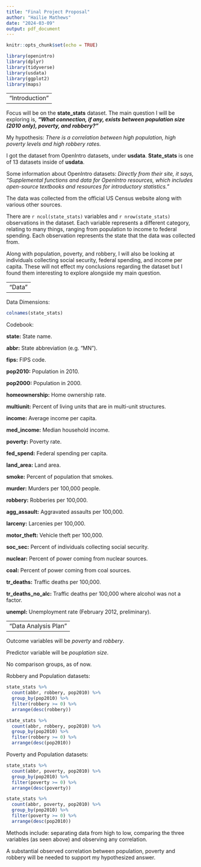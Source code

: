 ```yaml
---
title: "Final Project Proposal"
author: "Hailie Mathews"
date: "2024-03-09"
output: pdf_document
---
```


```r
knitr::opts_chunk$set(echo = TRUE)
```

```r
library(openintro)
library(dplyr)
library(tidyverse)
library(usdata)
library(ggplot2)
library(maps)
```
---
"Introduction"
---

Focus will be on the **state_stats** dataset. The main question I will be exploring is, ***"What connection, if any, exists between population size (2010 only), poverty, and robbery?"***

My hypothesis: *There is a correlation between high population, high poverty levels and high robbery rates.*

I got the dataset from OpenIntro datasets, under **usdata**. **State_stats** is one of 13 datasets inside of **usdata**.

  Some information about OpenIntro datasets:
    *Directly from their site, it says, "Supplemental functions and data for OpenIntro resources, which includes open-source textbooks and resources for introductory statistics."*

The data was collected from the official US Census website along with various other sources.

There are `r ncol(state_stats)` variables and `r nrow(state_stats)` observations in the dataset. Each variable represents a different category, relating to many things, ranging from population to income to federal spending. Each observation represents the state that the data was collected from.

Along with population, poverty, and robbery, I will also be looking at individuals collecting social security, federal spending, and income per capita. These will not effect my conclusions regarding the dataset but I found them interesting to explore alongside my main question.


---
"Data"
---

Data Dimensions:

```r
colnames(state_stats)
```

Codebook:

**state:**
State name.

**abbr:**
State abbreviation (e.g. "MN").

**fips:**
FIPS code.

**pop2010:**
Population in 2010.

**pop2000:**
Population in 2000.

**homeownership:**
Home ownership rate.

**multiunit:**
Percent of living units that are in multi-unit structures.

**income:**
Average income per capita.

**med_income:**
Median household income.

**poverty:**
Poverty rate.

**fed_spend:**
Federal spending per capita.

**land_area:**
Land area.

**smoke:**
Percent of population that smokes.

**murder:**
Murders per 100,000 people.

**robbery:**
Robberies per 100,000.

**agg_assault:**
Aggravated assaults per 100,000.

**larceny:**
Larcenies per 100,000.

**motor_theft:**
Vehicle theft per 100,000.

**soc_sec:**
Percent of individuals collecting social security.

**nuclear:**
Percent of power coming from nuclear sources.

**coal:**
Percent of power coming from coal sources.

**tr_deaths:**
Traffic deaths per 100,000.

**tr_deaths_no_alc:**
Traffic deaths per 100,000 where alcohol was not a factor.

**unempl:**
Unemployment rate (February 2012, preliminary).


---
"Data Analysis Plan"
---

Outcome variables will be *poverty* and *robbery*.

Predictor variable will be *pouplation size*.

No comparison groups, as of now.

Robbery and Population datasets:
```r
state_stats %>%
  count(abbr, robbery, pop2010) %>%
  group_by(pop2010) %>%
  filter(robbery >= 0) %>%
  arrange(desc(robbery))
```

```r
state_stats %>%
  count(abbr, robbery, pop2010) %>%
  group_by(pop2010) %>%
  filter(robbery >= 0) %>%
  arrange(desc(pop2010))
```

Poverty and Population datasets:
```r
state_stats %>%
  count(abbr, poverty, pop2010) %>%
  group_by(pop2010) %>%
  filter(poverty >= 0) %>%
  arrange(desc(poverty))
```

```r
state_stats %>%
  count(abbr, poverty, pop2010) %>%
  group_by(pop2010) %>%
  filter(poverty >= 0) %>%
  arrange(desc(pop2010))
```

Methods include: separating data from high to low, comparing the three variables (as seen above) and observing any correlation.

A substantial observed correlation between population, poverty and robbery will be needed to support my hypothesized answer.
